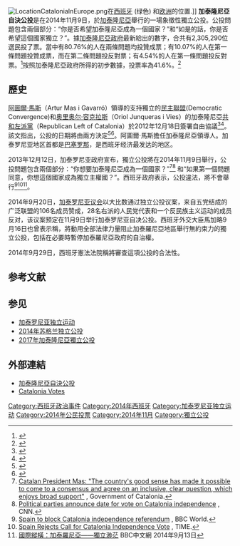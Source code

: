{{更新|time=2014-11-14T13:34:16+00:00}}
{{noteTA
|1=zh-cn:加泰罗尼亚自决公投; zh-hk:加泰隆尼亞自決公投; zh-tw:加泰隆尼亞自決公投;
|2=zh-cn:加泰罗尼亚; zh-hk:加泰隆尼亞; zh-tw:加泰隆尼亞;
|G1=地名}}
{{Infobox multichoice referendum
| title = 1. 你是否希望加泰隆尼亞成為一個國家？<br />2. 如是的話，你是否希望這個國家獨立？
| location = [[加泰罗尼亚|加泰罗尼亚]]
| date = {{Start date and years ago|2014|11|09}}  
| image = Catalan self-determination referendum, 2014.svg
| caption = 公投结果地图，对两条问题都赞成的人数超过75%地区以深绿色显示，少于75%的地区以浅绿色显示。（未考虑投票率）
| choice1 = 两条问题都赞成
| percentage1 = 80.76
| choice2 = 赞成问题1，反对问题2
| percentage2 = 10.07
| choice3 = 赞成问题1，问题2空白
| percentage3 = 0.97
| choice4 = 不赞成
| percentage4 = 4.54
| choice5 = 空白投票
| percentage5 = 0.56
| choice6 = 其他
| percentage6 = 3.09
| website = [http://www.participa2014.cat/resultats/dades/en/escr-tot.html]
}}
[[File:LocationCataloniaInEurope.png|thumb]]在[[西班牙|西班牙]] (绿色) 和[[欧洲|欧洲]]的位置.]]
'''加泰隆尼亞自決公投'''是在2014年11月9日，於[[加泰隆尼亞|加泰隆尼亞]]舉行的一場象徵性獨立公投。公投問題包含兩個部分：“你是否希望加泰隆尼亞成為一個國家？”和“如是的話，你是否希望這個國家獨立？”。據[[加泰隆尼亞政府|加泰隆尼亞政府]]最新給出的數字，合共有2,305,290位選民投了票。當中有80.76%的人在兩條問題均投贊成票；有10.07%的人在第一條問題投贊成票，而在第二條問題投反對票；有4.54%的人在第一條問題投反對票。<ref>{{cite web|url=http://www.participa2014.cat/resultats/dades/en/escr-tot.html|publisher=Generalitat de Catalunya|accessdate=2014-11-14|title=Participa2014. Procés de participació ciutadana|archive-date=2014-11-14|archive-url=https://web.archive.org/web/20141114143823/http://www.participa2014.cat/resultats/dades/en/escr-tot.html|dead-url=no}}</ref>按照加泰隆尼亞政府所得的初步數據，投票率為41.6%。<ref>{{cite news|title=Catalonia vote: No smiles for Spain|url=http://www.bbc.com/news/blogs-eu-29994633|accessdate=2014-11-14|newspaper=BBC News|date=2014-11-10|archive-date=2014-11-12|archive-url=https://web.archive.org/web/20141112201327/http://www.bbc.com/news/blogs-eu-29994633|dead-url=no}}</ref>

==歷史==
[[阿圖爾·馬斯|阿圖爾·馬斯]]（Artur Mas i Gavarró）領導的支持獨立的[[民主聯盟|民主聯盟]](Democratic Convergence)和[[奥里奥尔·容克拉斯|奥里奥尔·容克拉斯]]（Oriol Junqueras i Vies）的加泰隆尼亞[[共和左派黨|共和左派黨]]（Republican Left of Catalonia）於2012年12月18日簽署自由協議<ref>{{cite web | url = http://www.ara.cat/politica/Artur_Mas-Oriol_Junqueras-CiU-ERC_0_830917107.html | title = Mas and Junqueras come to an agreement on helding the independence referendum on 2014 | work =  | publisher = [[Ara_(newspaper)|Ara]] | date = 18 December 2012 | language = ca | accessdate = 2014-09-20 | archive-date = 2014-10-06 | archive-url = https://web.archive.org/web/20141006072258/http://www.ara.cat/politica/Artur_Mas-Oriol_Junqueras-CiU-ERC_0_830917107.html | dead-url = no }}</ref><ref>{{cite web | url = http://www.elsingulardigital.cat/cat/notices/2012/12/mas_i_junqueras_segellen_el_pacte_per_la_llibertat_91987.php | title = Artur Mas and Oriol Jonqueras sign the "Agreement for the Freedom" | accessdate = 30 December 2012 | work =  | publisher = The Singular Digital | date = 19 December 2012 | language = ca | deadurl = yes | archiveurl = https://web.archive.org/web/20121221013306/http://www.elsingulardigital.cat/cat/notices/2012/12/mas_i_junqueras_segellen_el_pacte_per_la_llibertat_91987.php | archivedate = 2012年12月21日 }}</ref>。該文指出，公投的日期將由兩方決定<ref name=proces>{{cite web|title=Procés de convocatòria de la consulta sobre el futur polític de Catalunya|url=http://ep00.epimg.net/descargables/2012/12/18/1e01365afce100887a3a1d18836be2a2.pdf|accessdate=17 September 2013|language=ca|archive-date=2013-11-05|archive-url=https://web.archive.org/web/20131105165845/http://ep00.epimg.net/descargables/2012/12/18/1e01365afce100887a3a1d18836be2a2.pdf|dead-url=no}}</ref><ref>{{cite news|first=Miquel|last=Noguer|author2=Roger, Maiol|title=CiU y ERC pactan la consulta de autodeterminación para 2014|url=http://ccaa.elpais.com/ccaa/2012/12/18/catalunya/1355821961_967807.html|newspaper=[[El_País|El País]]|date=18 December 2012|accessdate=2014-09-20|archive-date=2014-08-08|archive-url=https://web.archive.org/web/20140808070040/http://ccaa.elpais.com/ccaa/2012/12/18/catalunya/1355821961_967807.html|dead-url=no}}</ref>。阿圖爾·馬斯擔任加泰隆尼亞領導人。加泰罗尼亚地区首都是[[巴塞罗那|巴塞罗那]]，是西班牙经济最发达的地区。

2013年12月12日，加泰罗尼亚政府宣布，獨立公投將在2014年11月9日舉行，公投問題包含兩個部分：“你想要加泰隆尼亞成為一個國家？”<ref name="gencat1">[http://premsa.gencat.cat/pres_fsvp/AppJava/notapremsavw/detall.do?id=236549 Catalan President Mas: "The country's good sense has made it possible to come to a consensus and agree on an inclusive, clear question, which enjoys broad support"] {{Wayback|url=http://premsa.gencat.cat/pres_fsvp/AppJava/notapremsavw/detall.do?id=236549 |date=20131217041512 }}, Government of Catalonia.</ref><ref name="autogenerated1">[http://edition.cnn.com/2013/12/12/world/europe/spain-catalonia-vote/index.html Political parties announce date for vote on Catalonia independence] {{Wayback|url=http://edition.cnn.com/2013/12/12/world/europe/spain-catalonia-vote/index.html |date=20141006185002 }}, CNN.</ref> 和“如果第一個問題同意，你想這個國家成為獨立主權國？”。西班牙政府表示，公投違法，將不會舉行<ref name=bbc2013>[http://www.bbc.co.uk/news/world-europe-25353086 Spain to block Catalonia independence referendum] {{Wayback|url=http://www.bbc.co.uk/news/world-europe-25353086 |date=20140916074614 }}, BBC World.</ref><ref>[http://world.time.com/2013/12/12/spain-rejects-call-for-catalonia-independence-vote/ Spain Rejects Call for Catalonia Independence Vote] {{Wayback|url=http://world.time.com/2013/12/12/spain-rejects-call-for-catalonia-independence-vote/ |date=20141006103146 }}, TIME.</ref><ref>[http://www.bbc.co.uk/zhongwen/trad/world/2014/09/140913_catalan_independence 國際縱橫：加泰羅尼亞——獨立渺茫] {{Wayback|url=http://www.bbc.co.uk/zhongwen/trad/world/2014/09/140913_catalan_independence |date=20190912022127 }} BBC中文網 2014年9月13日</ref>。

2014年9月20日，[[加泰罗尼亚议会|加泰罗尼亚议会]]以大比数通过独立公投议案，来自五党结成的广泛联盟的106名成员赞成，28名右派的人民党代表和一个反民族主义运动的成员反对，该议案预定在11月9日举行加泰罗尼亚自决公投。西班牙外交大臣馬加略9月16日也曾表示稱，將動用全部法律力量阻止加泰羅尼亞地區舉行無約束力的獨立公投，包括在必要時暫停加泰羅尼亞政府的自治權。

2014年9月29日，西班牙憲法法院稱將審查這項公投的合法性。

==参考文献==
{{Reflist|2}}

==参见==
*[[加泰罗尼亚独立运动|加泰罗尼亚独立运动]]
*[[2014年苏格兰独立公投|2014年苏格兰独立公投]]
*[[2017年加泰隆尼亞獨立公投|2017年加泰隆尼亞獨立公投]]

== 外部連結 ==
* [http://www.gencat.cat/consulta/ 加泰隆尼亞自決公投]{{Wayback|url=http://www.gencat.cat/consulta/ |date=20140929174651 }} {{ca}} {{en}} {{es}} {{oc}}
* [http://www.cataloniavotes.eu/ Catalonia Votes]{{Wayback|url=http://www.cataloniavotes.eu/ |date=20170529191608 }} {{en}} {{de}} {{fr}}

{{加泰羅尼亞選舉}}
[[Category:西班牙政治事件|Category:西班牙政治事件]]
[[Category:2014年西班牙|Category:2014年西班牙]]
[[Category:加泰罗尼亚独立运动|Category:加泰罗尼亚独立运动]]
[[Category:2014年公民投票|Category:2014年公民投票]]
[[Category:2014年11月|Category:2014年11月]]
[[Category:獨立公投|Category:獨立公投]]